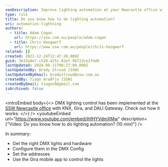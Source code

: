 ```yaml
---
seoDescription: Improve lighting automation at your Newcastle office with DMX control, KNX integration and Gira mobile app.
type: rule
title: Do you know how to do lighting automation?
uri: automation-lightning
authors:
  - title: Adam Cogan
    url: https://ssw.com.au/people/adam-cogan
  - title: Chris Hoogwerf
    url: https://www.ssw.com.au/people/chris-hoogwerf
related: []
created: 2021-12-24T12:47:20.000Z
guid: 3633a8e7-c520-425c-82ef-96723ce2fdd0
lastUpdated: 2024-06-11T00:27:00.000Z
lastUpdatedBy: Brady Stroud [SSW]
lastUpdatedByEmail: bradystroud@ssw.com.au
createdBy: Tiago AraÃºjo [SSW]
createdByEmail: tiagov8@gmail.com
isArchived: false
---
```


<introEmbed
  body={<>
DMX lighting control has been implemented at the [SSW Newcastle office](https://www.ssw.com.au/offices/newcastle) with KNX, Gira, and DALI Gateway. Check out how it works:
  </>}
/>
<youtubeEmbed url="https://www.youtube.com/embed/ihfHYVdmXMw" description={"Video: Do you know how to do lighting automation? (10 min)"} />

In summary:

* Get the right DMX lights and hardware
* Configure them in the DMX Config
* Set the addresses
* Use the Gira mobile app to control the lights

